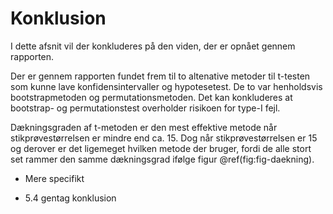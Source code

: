 # Konklusion

I dette afsnit vil der konkluderes på den viden, der er opnået gennem rapporten.

Der er gennem rapporten fundet frem til to altenative metoder til t-testen som kunne lave konfidensintervaller og hypotesetest. De to var henholdsvis bootstrapmetoden og permutationsmetoden. Det kan konkluderes at bootstrap- og permutationstest overholder risikoen for type-I fejl.

Dækningsgraden af t-metoden er den mest effektive metode når stikprøvestørrelsen er mindre end ca. $15$. Dog når stikprøvestørrelsen er $15$ og derover er det ligemeget hvilken metode der bruger, fordi de alle stort set rammer den samme dækningsgrad ifølge figur \@ref(fig:fig-daekning). 



* Mere specifikt

* 5.4 gentag konklusion
